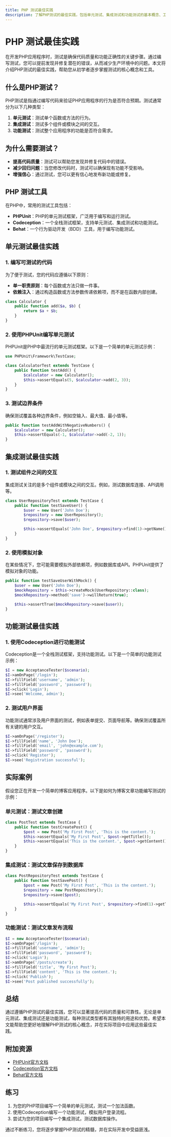 ```yaml
---
title: PHP 测试最佳实践
description: 了解PHP测试的最佳实践，包括单元测试、集成测试和功能测试的基本概念、工具和实际应用场景。
---
```


# PHP 测试最佳实践

在开发PHP应用程序时，测试是确保代码质量和功能正确性的关键步骤。通过编写测试，您可以提前发现并修复潜在的错误，从而减少生产环境中的问题。本文将介绍PHP测试的最佳实践，帮助您从初学者逐步掌握测试的核心概念和工具。

## 什么是PHP测试？

PHP测试是指通过编写代码来验证PHP应用程序的行为是否符合预期。测试通常分为以下几种类型：

1. **单元测试**：测试单个函数或方法的行为。
2. **集成测试**：测试多个组件或模块之间的交互。
3. **功能测试**：测试整个应用程序的功能是否符合需求。

## 为什么需要测试？

- **提高代码质量**：测试可以帮助您发现并修复代码中的错误。
- **减少回归问题**：当您修改代码时，测试可以确保现有功能不受影响。
- **增强信心**：通过测试，您可以更有信心地发布新功能或修复。

## PHP 测试工具

在PHP中，常用的测试工具包括：

- **PHPUnit**：PHP的单元测试框架，广泛用于编写和运行测试。
- **Codeception**：一个全栈测试框架，支持单元测试、集成测试和功能测试。
- **Behat**：一个行为驱动开发（BDD）工具，用于编写功能测试。

## 单元测试最佳实践

### 1. 编写可测试的代码

为了便于测试，您的代码应遵循以下原则：

- **单一职责原则**：每个函数或方法只做一件事。
- **依赖注入**：通过构造函数或方法参数传递依赖项，而不是在函数内部创建。

```php
class Calculator {
    public function add($a, $b) {
        return $a + $b;
    }
}
```

### 2. 使用PHPUnit编写单元测试

PHPUnit是PHP中最流行的单元测试框架。以下是一个简单的单元测试示例：

```php
use PHPUnit\Framework\TestCase;

class CalculatorTest extends TestCase {
    public function testAdd() {
        $calculator = new Calculator();
        $this->assertEquals(5, $calculator->add(2, 3));
    }
}
```

### 3. 测试边界条件

确保测试覆盖各种边界条件，例如空输入、最大值、最小值等。

```php
public function testAddWithNegativeNumbers() {
    $calculator = new Calculator();
    $this->assertEquals(-1, $calculator->add(-2, 1));
}
```

## 集成测试最佳实践

### 1. 测试组件之间的交互

集成测试关注的是多个组件或模块之间的交互。例如，测试数据库连接、API调用等。

```php
class UserRepositoryTest extends TestCase {
    public function testSaveUser() {
        $user = new User('John Doe');
        $repository = new UserRepository();
        $repository->save($user);

        $this->assertEquals('John Doe', $repository->find(1)->getName());
    }
}
```

### 2. 使用模拟对象

在某些情况下，您可能需要模拟外部依赖项，例如数据库或API。PHPUnit提供了模拟对象的功能。

```php
public function testSaveUserWithMock() {
    $user = new User('John Doe');
    $mockRepository = $this->createMock(UserRepository::class);
    $mockRepository->method('save')->willReturn(true);

    $this->assertTrue($mockRepository->save($user));
}
```

## 功能测试最佳实践

### 1. 使用Codeception进行功能测试

Codeception是一个全栈测试框架，支持功能测试。以下是一个简单的功能测试示例：

```php
$I = new AcceptanceTester($scenario);
$I->amOnPage('/login');
$I->fillField('username', 'admin');
$I->fillField('password', 'password');
$I->click('Login');
$I->see('Welcome, admin');
```

### 2. 测试用户界面

功能测试通常涉及用户界面的测试，例如表单提交、页面导航等。确保测试覆盖所有关键的用户交互。

```php
$I->amOnPage('/register');
$I->fillField('name', 'John Doe');
$I->fillField('email', 'john@example.com');
$I->fillField('password', 'password');
$I->click('Register');
$I->see('Registration successful');
```

## 实际案例

假设您正在开发一个简单的博客应用程序。以下是如何为博客文章功能编写测试的示例：

### 单元测试：测试文章创建

```php
class PostTest extends TestCase {
    public function testCreatePost() {
        $post = new Post('My First Post', 'This is the content.');
        $this->assertEquals('My First Post', $post->getTitle());
        $this->assertEquals('This is the content.', $post->getContent());
    }
}
```

### 集成测试：测试文章保存到数据库

```php
class PostRepositoryTest extends TestCase {
    public function testSavePost() {
        $post = new Post('My First Post', 'This is the content.');
        $repository = new PostRepository();
        $repository->save($post);

        $this->assertEquals('My First Post', $repository->find(1)->getTitle());
    }
}
```

### 功能测试：测试文章发布流程

```php
$I = new AcceptanceTester($scenario);
$I->amOnPage('/login');
$I->fillField('username', 'admin');
$I->fillField('password', 'password');
$I->click('Login');
$I->amOnPage('/posts/create');
$I->fillField('title', 'My First Post');
$I->fillField('content', 'This is the content.');
$I->click('Publish');
$I->see('Post published successfully');
```

## 总结

通过遵循PHP测试的最佳实践，您可以显著提高代码的质量和可靠性。无论是单元测试、集成测试还是功能测试，每种测试类型都有其独特的用途和优势。希望本文能帮助您更好地理解PHP测试的核心概念，并在实际项目中应用这些最佳实践。

## 附加资源

- [PHPUnit官方文档](https://phpunit.de/documentation.html)
- [Codeception官方文档](https://codeception.com/docs)
- [Behat官方文档](https://docs.behat.org/en/latest/)

## 练习

1. 为您的PHP项目编写一个简单的单元测试，测试一个加法函数。
2. 使用Codeception编写一个功能测试，模拟用户登录流程。
3. 尝试为您的项目编写一个集成测试，测试数据库操作。

通过不断练习，您将逐步掌握PHP测试的精髓，并在实际开发中受益匪浅。